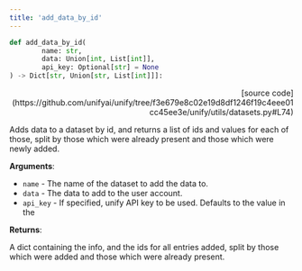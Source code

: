 ```yaml
---
title: 'add_data_by_id'
---
```


```python
def add_data_by_id(
        name: str,
        data: Union[int, List[int]],
        api_key: Optional[str] = None
) -> Dict[str, Union[str, List[int]]]:
```

<p align="right">[source code](https://github.com/unifyai/unify/tree/f3e679e8c02e19d8df1246f19c4eee01cc45ee3e/unify/utils/datasets.py#L74)</p>

Adds data to a dataset by id, and returns a list of ids and values for each of
those, split by those which were already present and those which were newly added.

**Arguments**:

- `name` - The name of the dataset to add the data to.
- `data` - The data to add to the user account.
- `api_key` - If specified, unify API key to be used. Defaults to the value in the



**Returns**:

A dict containing the info, and the ids for all entries added, split by those
which were added and those which were already present.